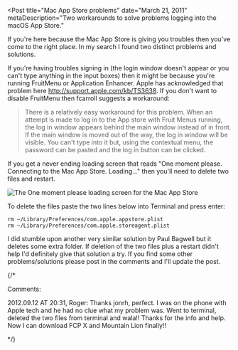 
<Post
  title="Mac App Store problems"
  date="March 21, 2011"
  metaDescription="Two workarounds to solve problems logging into the macOS App Store."
>

If you're here because the Mac App Store is giving you troubles then you've
come to the right place. In my search I found two distinct problems and
solutions.

If you're having troubles signing in (the login window doesn't appear or you
can't type anything in the input boxes) then it might be because you're running
FruitMenu or Application Enhancer. Apple has acknowledged that problem here
http://support.apple.com/kb/TS3638. If you don't want to disable FruitMenu then
fcarroll suggests a workaround:

<blockquote>There is a relatively easy workaround for this problem. When an
attempt is made to log in to the App store with Fruit Menus running, the log in
window appears behind the main window instead of in front. If the main window
is moved out of the way, the log in window will be visible. You can't type into
it but, using the contextual menu, the password can be pasted and the log in
button can be clicked.</blockquote>

If you get a never ending loading screen that reads "One moment please.
Connecting to the Mac App Store. Loading..." then you'll need to delete two
files and restart.

<Image
  src="/images/mac-app-store-problems/mac_app_store_one_moment_please.png"
  alt="The One moment please loading screen for the Mac App Store"
  width={409}
  height={201}
/>

To delete the files paste the two lines below into Terminal and press enter:

```
rm ~/Library/Preferences/com.apple.appstore.plist
rm ~/Library/Preferences/com.apple.storeagent.plist
```

I did stumble upon another very similar solution by Paul Bagwell but it deletes
some extra folder. If deletion of the two files plus a restart didn't help I'd
definitely give that solution a try. If you find some other problems/solutions
please post in the comments and I'll update the post.

{/*

Comments:

2012.09.12 AT 20:31, Roger:
Thanks jonrh, perfect. I was on the phone with Apple tech and he had no clue what my problem was.
Went to terminal, deleted the two files from terminal and wala!! Thanks for the info and help. Now
I can download FCP X and Mountain Lion finally!!

*/}

</Post>
